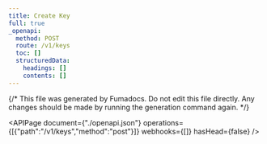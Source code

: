 ```yaml
---
title: Create Key
full: true
_openapi:
  method: POST
  route: /v1/keys
  toc: []
  structuredData:
    headings: []
    contents: []
---
```


{/* This file was generated by Fumadocs.
Do not edit this file directly. Any changes should be made by running the generation command again. */}

<APIPage document={"./openapi.json"} operations={[{"path":"/v1/keys","method":"post"}]} webhooks={[]} hasHead={false} />